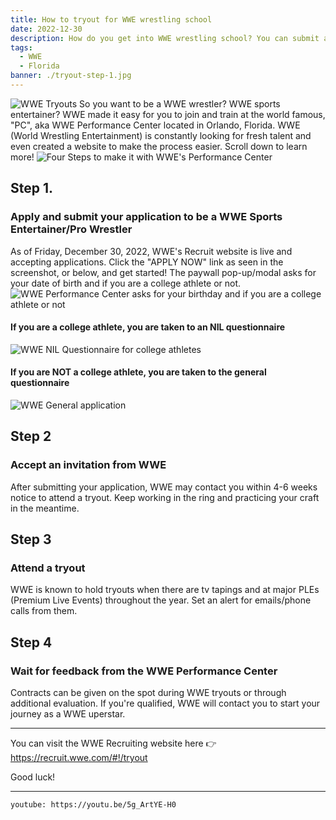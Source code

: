 ```yaml
---
title: How to tryout for WWE wrestling school
date: 2022-12-30
description: How do you get into WWE wrestling school? You can submit an application today on the WWE Recruit website. 
tags:
  - WWE
  - Florida
banner: ./tryout-step-1.jpg
---
```

![WWE Tryouts](./tryout-step-1.jpg)
So you want to be a WWE wrestler? WWE sports entertainer? WWE made it easy for you to join and train at the world famous, "PC", aka WWE Performance Center located in Orlando, Florida. WWE (World Wrestling Entertainment) is constantly looking for fresh talent and even created a website to make the process easier. Scroll down to learn more!
![Four Steps to make it with WWE's Performance Center](./4-steps-to-make-it-to-wwe.png)

## Step 1. 
### Apply and submit your application to be a WWE Sports Entertainer/Pro Wrestler
As of Friday, December 30, 2022, WWE's Recruit website is live and accepting applications. Click the "APPLY NOW" link as seen in the screenshot, or below, and get started! The paywall pop-up/modal asks for your date of birth and if you are a college athlete or not.
![WWE Performance Center asks for your birthday and if you are a college athlete or not](./wwe-paywall.png)

#### If you are a college athlete, you are taken to an NIL questionnaire
![WWE NIL Questionnaire for college athletes](./wwe-nil.png)

#### If you are NOT a college athlete, you are taken to the general questionnaire
![WWE General application](./wwe-general.png)

## Step 2
### Accept an invitation from WWE
After submitting your application, WWE may contact you within 4-6 weeks notice to attend a tryout. Keep working in the ring and practicing your craft in the meantime.

## Step 3
### Attend a tryout
WWE is known to hold tryouts when there are tv tapings and at major PLEs (Premium Live Events) throughout the year. Set an alert for emails/phone calls from them.

## Step 4
### Wait for feedback from the WWE Performance Center
Contracts can be given on the spot during WWE tryouts or through additional evaluation. If you're qualified, WWE will contact you to start your journey as a WWE uperstar.

---

You can visit the WWE Recruiting website here 👉 https://recruit.wwe.com/#!/tryout

Good luck!

---

`youtube: https://youtu.be/5g_ArtYE-H0`